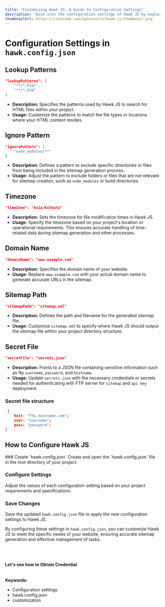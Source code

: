 ---
title: "Customizing Hawk JS: A Guide to Configuration Settings"
description: "Dive into the configuration settings of Hawk JS by exploring the hawk.config.json file. Learn how to customize lookup patterns, ignore specific files, set timezones, and provide sensitive information for effective sitemap generation."
thumbnailUrl: https://cresteem.com/opensource/hawk-js/thumbnail.png
---

# Configuration Settings in `hawk.config.json`

## Lookup Patterns
```json
"lookupPatterns": [
    "**/*.html",
    "**/*.htm"
]
```
- **Description:** Specifies the patterns used by Hawk JS to search for HTML files within your project.
- **Usage:** Customize the patterns to match the file types or locations where your HTML content resides.

## Ignore Pattern
```json
"ignorePattern": [
    "node_modules/**"
]
```
- **Description:** Defines a pattern to exclude specific directories or files from being included in the sitemap generation process.
- **Usage:** Adjust the pattern to exclude folders or files that are not relevant for sitemap creation, such as `node_modules` or build directories.

## Timezone
```json
"timeZone": "Asia/Kolkata"
```
- **Description:** Sets the timezone for file modification times in Hawk JS.
- **Usage:** Specify the timezone based on your project's location or operational requirements. This ensures accurate handling of time-related data during sitemap generation and other processes.

## Domain Name
```json
"domainName": "www.example.com"
```
- **Description:** Specifies the domain name of your website.
- **Usage:** Replace `www.example.com` with your actual domain name to generate accurate URLs in the sitemap.

## Sitemap Path
```json
"sitemapPath": "sitemap.xml"
```
- **Description:** Defines the path and filename for the generated sitemap file.
- **Usage:** Customize `sitemap.xml` to specify where Hawk JS should output the sitemap file within your project directory structure.

## Secret File
```json
"secretFile": "secrets.json"
```
- **Description:** Points to a JSON file containing sensitive information such as ftp `username`, `password`, and `hostname`.
- **Usage:** Update `secrets.json` with the necessary credentials or secrets needed for authenticating with FTP server for `sitemap` and `api key` deployment.

### Secret file structure
```json filename="secrets.json"
 {
	host: "ftp.hostname.com";
	user: "username";
	pass: "password";
}
```

## How to Configure Hawk JS


<Steps>
### Create `hawk.config.json`
Create and open the `hawk.config.json` file in the root directory of your project.

### Configure Settings
Adjust the values of each configuration setting based on your project requirements and specifications.

### Save Changes
Save the updated `hawk.config.json` file to apply the new configuration settings to Hawk JS.
</Steps>

By configuring these settings in `hawk.config.json`, you can customize Hawk JS to meet the specific needs of your website, ensuring accurate sitemap generation and effective management of tasks.

<br/>
<br/>
<br/>
<b>Let's see how to Obtain Credential</b>


<br/>
<br/>
<br/>
<strong>Keywords:</strong>
<ul className={style.keywords}>
    <li>Configuration settings</li>
    <li>hawk.config.json</li>
    <li>customization</li>
</ul>
